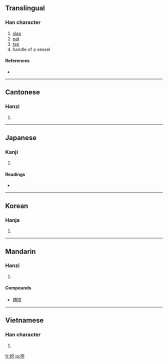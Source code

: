 {{see|撫}}
==Translingual==

===Han character===
{{Han char|rn=64|rad=手|as=05|sn=8|four=5400<sub>0</sub>|canj=手人木戈 (QODI)}}

# [[slap]]
# [[pat]]
# [[tap]]
# handle of a vessel

====References====
* {{Han ref|kx=0425.020|dkj=11947|dj=0773.060|hdz=31854.020|uh=62CA|ud=25290|bh=CCB9|bd=52409}}

----

==Cantonese==

===Hanzi===
{{yue-hanzi|jyut=|y=fu2}}

# {{defn|Cantonese|sort=手05}}

----

==Japanese==

===Kanji===
{{ja-kanji|grade=|rs=手05}}

# {{defn|Japanese}}

====Readings====
* {{ja-readings|on=[[ふ]] (fu)|kun=[[うつ]] (utsu), [[なでる]] (naderu)}}

----

==Korean==

===Hanja===
{{ko-hanja|hangeul=부|eumhun=|rv=bu|mr=pu|y=pu}}

# {{defn|Korean|sort=手05}}

----

==Mandarin==

===Hanzi===
{{cmn-hanzi|pin=[[fǔ]] ([[fu3]]), [[pàn]] ([[pan4]])|wg=fu<sup>3</sup>, p'an<sup>4</sup>}}

# {{defn|Mandarin|sort=手05}}

====Compounds====
* [[搏拊]]

----

==Vietnamese==

===Han character===
{{vi-hantu|[[phụ]], [[phủ]]|rs=手05}}

# {{defn|Vietnamese|sort=手05}}

[[fr:拊]]
[[ja:拊]]